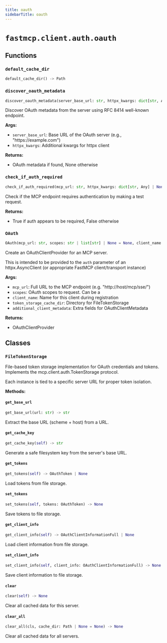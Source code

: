 ```yaml
---
title: oauth
sidebarTitle: oauth
---
```


# `fastmcp.client.auth.oauth`

## Functions

### `default_cache_dir` <sup><a href="https://github.com/jlowin/fastmcp/blob/main/src/fastmcp/client/auth/oauth.py#L35" target="_blank"><Icon icon="github" style="width: 14px; height: 14px;" /></a></sup>

```python
default_cache_dir() -> Path
```

### `discover_oauth_metadata` <sup><a href="https://github.com/jlowin/fastmcp/blob/main/src/fastmcp/client/auth/oauth.py#L153" target="_blank"><Icon icon="github" style="width: 14px; height: 14px;" /></a></sup>

```python
discover_oauth_metadata(server_base_url: str, httpx_kwargs: dict[str, Any] | None = None) -> OAuthMetadata | None
```


Discover OAuth metadata from the server using RFC 8414 well-known endpoint.

**Args:**
- `server_base_url`: Base URL of the OAuth server (e.g., "https\://example.com")
- `httpx_kwargs`: Additional kwargs for httpx client

**Returns:**
- OAuth metadata if found, None otherwise


### `check_if_auth_required` <sup><a href="https://github.com/jlowin/fastmcp/blob/main/src/fastmcp/client/auth/oauth.py#L188" target="_blank"><Icon icon="github" style="width: 14px; height: 14px;" /></a></sup>

```python
check_if_auth_required(mcp_url: str, httpx_kwargs: dict[str, Any] | None = None) -> bool
```


Check if the MCP endpoint requires authentication by making a test request.

**Returns:**
- True if auth appears to be required, False otherwise


### `OAuth` <sup><a href="https://github.com/jlowin/fastmcp/blob/main/src/fastmcp/client/auth/oauth.py#L218" target="_blank"><Icon icon="github" style="width: 14px; height: 14px;" /></a></sup>

```python
OAuth(mcp_url: str, scopes: str | list[str] | None = None, client_name: str = 'FastMCP Client', token_storage_cache_dir: Path | None = None, additional_client_metadata: dict[str, Any] | None = None) -> OAuthClientProvider
```


Create an OAuthClientProvider for an MCP server.

This is intended to be provided to the `auth` parameter of an
httpx.AsyncClient (or appropriate FastMCP client/transport instance)

**Args:**
- `mcp_url`: Full URL to the MCP endpoint (e.g. "http\://host/mcp/sse/")
- `scopes`: OAuth scopes to request. Can be a
- `client_name`: Name for this client during registration
- `token_storage_cache_dir`: Directory for FileTokenStorage
- `additional_client_metadata`: Extra fields for OAuthClientMetadata

**Returns:**
- OAuthClientProvider


## Classes

### `FileTokenStorage` <sup><a href="https://github.com/jlowin/fastmcp/blob/main/src/fastmcp/client/auth/oauth.py#L39" target="_blank"><Icon icon="github" style="width: 14px; height: 14px;" /></a></sup>


File-based token storage implementation for OAuth credentials and tokens.
Implements the mcp.client.auth.TokenStorage protocol.

Each instance is tied to a specific server URL for proper token isolation.


**Methods:**

#### `get_base_url` <sup><a href="https://github.com/jlowin/fastmcp/blob/main/src/fastmcp/client/auth/oauth.py#L54" target="_blank"><Icon icon="github" style="width: 14px; height: 14px;" /></a></sup>

```python
get_base_url(url: str) -> str
```

Extract the base URL (scheme + host) from a URL.


#### `get_cache_key` <sup><a href="https://github.com/jlowin/fastmcp/blob/main/src/fastmcp/client/auth/oauth.py#L59" target="_blank"><Icon icon="github" style="width: 14px; height: 14px;" /></a></sup>

```python
get_cache_key(self) -> str
```

Generate a safe filesystem key from the server's base URL.


#### `get_tokens` <sup><a href="https://github.com/jlowin/fastmcp/blob/main/src/fastmcp/client/auth/oauth.py#L74" target="_blank"><Icon icon="github" style="width: 14px; height: 14px;" /></a></sup>

```python
get_tokens(self) -> OAuthToken | None
```

Load tokens from file storage.


#### `set_tokens` <sup><a href="https://github.com/jlowin/fastmcp/blob/main/src/fastmcp/client/auth/oauth.py#L91" target="_blank"><Icon icon="github" style="width: 14px; height: 14px;" /></a></sup>

```python
set_tokens(self, tokens: OAuthToken) -> None
```

Save tokens to file storage.


#### `get_client_info` <sup><a href="https://github.com/jlowin/fastmcp/blob/main/src/fastmcp/client/auth/oauth.py#L97" target="_blank"><Icon icon="github" style="width: 14px; height: 14px;" /></a></sup>

```python
get_client_info(self) -> OAuthClientInformationFull | None
```

Load client information from file storage.


#### `set_client_info` <sup><a href="https://github.com/jlowin/fastmcp/blob/main/src/fastmcp/client/auth/oauth.py#L125" target="_blank"><Icon icon="github" style="width: 14px; height: 14px;" /></a></sup>

```python
set_client_info(self, client_info: OAuthClientInformationFull) -> None
```

Save client information to file storage.


#### `clear` <sup><a href="https://github.com/jlowin/fastmcp/blob/main/src/fastmcp/client/auth/oauth.py#L131" target="_blank"><Icon icon="github" style="width: 14px; height: 14px;" /></a></sup>

```python
clear(self) -> None
```

Clear all cached data for this server.


#### `clear_all` <sup><a href="https://github.com/jlowin/fastmcp/blob/main/src/fastmcp/client/auth/oauth.py#L140" target="_blank"><Icon icon="github" style="width: 14px; height: 14px;" /></a></sup>

```python
clear_all(cls, cache_dir: Path | None = None) -> None
```

Clear all cached data for all servers.

